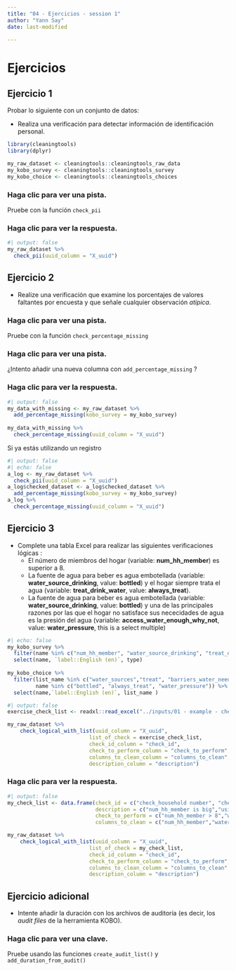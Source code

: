 ```yaml
---
title: "04 - Ejercicios - session 1"
author: "Yann Say"
date: last-modified

---
```

# Ejercicios

## Ejercicio 1

Probar lo siguiente con un conjunto de datos:

-   Realiza una verificación para detectar información de identificación personal.

```r
library(cleaningtools)
library(dplyr)

my_raw_dataset <- cleaningtools::cleaningtools_raw_data
my_kobo_survey <- cleaningtools::cleaningtools_survey
my_kobo_choice <- cleaningtools::cleaningtools_choices
```

::: {.callout-note collapse="true" appearance="minimal"}
### Haga clic para ver una pista.

Pruebe con la función `check_pii`
:::

::: {.callout-tip collapse="true" appearance="minimal"}
### Haga clic para ver la respuesta.

```r
#| output: false
my_raw_dataset %>% 
  check_pii(uuid_column = "X_uuid")
```
:::

## Ejercicio 2

-   Realize una verificación que examine los porcentajes de valores faltantes por encuesta y que señale cualquier observación *atípica*.

::: {.callout-note collapse="true" appearance="minimal"}
### Haga clic para ver una pista.

Pruebe con la función `check_percentage_missing`
:::

::: {.callout-note collapse="true" appearance="minimal"}
### Haga clic para ver una pista.

¿Intento añadir una nueva columna con `add_percentage_missing` ? 
:::

::: {.callout-tip collapse="true" appearance="minimal"}
### Haga clic para ver la respuesta.

```r
#| output: false
my_data_with_missing <- my_raw_dataset %>% 
  add_percentage_missing(kobo_survey = my_kobo_survey)
  
my_data_with_missing %>% 
  check_percentage_missing(uuid_column = "X_uuid")
```

Si ya estás utilizando un registro 

```r
#| output: false
#| echo: false
a_log <- my_raw_dataset %>% 
  check_pii(uuid_column = "X_uuid")
a_log$checked_dataset <- a_log$checked_dataset %>% 
  add_percentage_missing(kobo_survey = my_kobo_survey)
a_log %>% 
  check_percentage_missing(uuid_column = "X_uuid")
```
:::

## Ejercicio 3

-   Complete una tabla Excel para realizar las siguientes verificaciones lógicas :
    -   El número de miembros del hogar (variable: **num_hh_member**) es superior a 8.
    -   La fuente de agua para beber es agua embotellada (variable: **water_source_drinking**, value: **bottled**) y el hogar siempre trata el agua (variable: **treat_drink_water**, value: **always_treat**).
    -   La fuente de agua para beber es agua embotellada (variable: **water_source_drinking**, value: **bottled**) y una de las principales razones por las que el hogar no satisface sus nececidades de agua es la presión del agua (variable: **access_water_enough_why_not**, value: **water_pressure**, this is a select multiple)
    
```r
#| echo: false
my_kobo_survey %>% 
  filter(name %in% c("num_hh_member", "water_source_drinking", "treat_drink_water","access_water_enough_why_not")) %>% 
  select(name, `label::English (en)`, type)
  
my_kobo_choice %>% 
  filter(list_name %in% c("water_sources","treat", "barriers_water_needs"),
         name %in% c("bottled", "always_treat", "water_pressure")) %>% 
  select(name,`label::English (en)`, list_name )
```

```r
#| output: false
exercise_check_list <- readxl::read_excel("../inputs/01 - example - check_list.xlsx")

my_raw_dataset %>% 
    check_logical_with_list(uuid_column = "X_uuid",
                          list_of_check = exercise_check_list,
                          check_id_column = "check_id",
                          check_to_perform_column = "check_to_perform",
                          columns_to_clean_column = "columns_to_clean",
                          description_column = "description")
```

::: {.callout-tip collapse="true" appearance="minimal"}
### Haga clic para ver la respuesta.

```r
#| output: false
my_check_list <- data.frame(check_id = c("check_household number", "check_water_treatment", "check_3"),
                            description = c("num_hh_member is big","using bottled water and always treat","using bottled water and main reason is water pressure"),
                            check_to_perform = c("num_hh_member > 8","water_source_drinking == \"bottled\" & treat_drink_water == \"always_treat\"","water_source_drinking == \"bottled\" & access_water_enough_why_not.water_pressure == TRUE"),
                            columns_to_clean = c("num_hh_member","water_source_drinking, treat_drink_water","water_source_drinking, access_water_enough_why_not.water_pressure"))

my_raw_dataset %>% 
    check_logical_with_list(uuid_column = "X_uuid",
                          list_of_check = my_check_list,
                          check_id_column = "check_id",
                          check_to_perform_column = "check_to_perform",
                          columns_to_clean_column = "columns_to_clean",
                          description_column = "description")
```
:::

## Ejercicio adicional

-   Intente añadir la duración con los archivos de auditoría (es decir, los *audit files* de la herramienta KOBO).

::: {.callout-note collapse="true" appearance="minimal"}
### Haga clic para ver una clave.

Pruebe usando las funciones `create_audit_list()` y `add_duration_from_audit()`
:::

